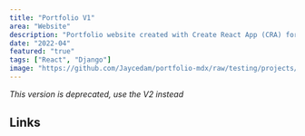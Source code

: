 ```yaml
---
title: "Portfolio V1"
area: "Website"
description: "Portfolio website created with Create React App (CRA) for the frontend, and Django for the backend API, which serves the list of projects. The API allows only read public access; the rest is protected with credentials using JWT."
date: "2022-04"
featured: "true"
tags: ["React", "Django"]
image: "https://github.com/Jaycedam/portfolio-mdx/raw/testing/projects/images/portfolio-v1/preview.webp"
---
```


_This version is deprecated, use the V2 instead_

## Links

<div className="flex gap-4 flex-wrap">
  <LinkButton
    title="GitHub - Frontend"
    href="https://github.com/Jaycedam/portfolio-frontend"
  />
  <LinkButton
    title="GitHub - Backend"
    href="https://github.com/Jaycedam/portfolio-backend-django"
  />
  <LinkButton
    title="Live version"
    href="https://portfolio-frontend-eight-sable.vercel.app/"
  />
  <LinkButton
    title="Django API Server"
    href="https://portfolio-backend-django.vercel.app/api"
  />
</div>
